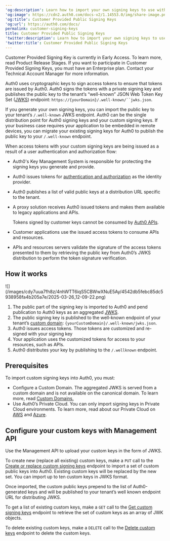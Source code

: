 ---
'og:description': Learn how to import your own signing keys to use with Auth0.
'og:image': https://cdn2.auth0.com/docs-v2/1.14553.0/img/share-image.png
'og:title': Customer Provided Public Signing Keys
'og:url': https://auth0.com/docs/
permalink: customer-signing-keys
title: Customer Provided Public Signing Keys
'twitter:description': Learn how to import your own signing keys to use with Auth0.
'twitter:title': Customer Provided Public Signing Keys
---
<Warning>

Customer Provided Signing Key is currently in Early Access. To learn more, read Product Release Stages. If you want to participate in Customer Provided Signing Keys, you must have an Enterprise plan. Contact your Technical Account Manager for more information.

</Warning>

Auth0 uses cryptographic keys to sign <Tooltip tip="Access Token: Authorization credential, in the form of an opaque string or JWT, used to access an API." cta="View Glossary" href="/docs/glossary?term=access+tokens">access tokens</Tooltip> to ensure that tokens are issued by Auth0. Auth0 signs the tokens with a private signing key and publishes the public key to the tenant’s “well-known” <Tooltip tip="JSON Web Token (JWT): Standard ID Token format (and often Access Token format) used to represent claims securely between two parties." cta="View Glossary" href="/docs/glossary?term=JSON+Web+Token">JSON Web Token</Tooltip> Key Set ([JWKS](/docs/secure/tokens/json-web-tokens/json-web-key-sets)) endpoint: `https://{yourDomain}/.well-known/``jwks.json`.

If you generate your own signing keys, you can import the public key to your tenant’s `/.well-known` JWKS endpoint. Auth0 can be the single distribution point for Auth0 signing keys and your custom signing keys. If your business case requires your application to be embedded in remote devices, you can migrate your existing signing keys for Auth0 to publish the public key to your `/.well-known` endpoint.

When access tokens with your custom signing keys are being issued as a result of a user authentication and <Tooltip tip="Authorization Flow: Authorization grant (or workflow) specified in the OAuth 2.0 framework." cta="View Glossary" href="/docs/glossary?term=authorization+flow">authorization flow</Tooltip>:

* Auth0's Key Management System is responsible for protecting the signing keys you generate and provide.
* Auth0 issues tokens for [authentication and authorization](/docs/get-started/identity-fundamentals/authentication-and-authorization) as the <Tooltip tip="Identity Provider (IdP): Service that stores and manages digital identities." cta="View Glossary" href="/docs/glossary?term=identity+provider">identity provider</Tooltip>.
* Auth0 publishes a list of valid public keys at a distribution URL specific to the tenant.
* A proxy solution receives Auth0 issued tokens and makes them available to legacy applications and APIs.

  <Warning>

  Tokens signed by customer keys cannot be consumed by [Auth0 APIs](/docs/api).

  </Warning>
* Customer applications use the issued access tokens to consume APIs and resources.
* APIs and resources servers validate the signature of the access tokens presented to them by retrieving the public key from Auth0’s JWKS distribution to perform the token signature verification.

## How it works

<Frame>![](/images/cdy7uua7fh8z/4nhWTT6iqS5CBWwXNuE5Ay/4542db5febc85dc5938958fa4b205a7e/2025-03-26_12-09-22.png)</Frame>

1. The public part of the signing key is imported to Auth0 and pend publication to Auth0 keys as an aggregated [JWKS](/docs/secure/tokens/json-web-tokens/json-web-key-sets).
2. The public signing key is published to the well-known endpoint of your tenant’s [custom domain](/docs/customize/custom-domains): `{yourCustomDomain}/.well-known/jwks.json`.
3. Auth0 issues access tokens. Those tokens are customized and re-signed with your signing key
4. Your application uses the customized tokens for access to your resources, such as APIs.
5. Auth0 distributes your key by publishing to the `/.wellknown` endpoint.

## Prerequisites

To import custom signing keys into Auth0, you must:

* Configure a <Tooltip tip="Custom Domain: Third-party domain with a specialized, or vanity, name." cta="View Glossary" href="/docs/glossary?term=Custom+Domain">Custom Domain</Tooltip>. The aggregated JWKS is served from a custom domain and is not available on the canonical domain. To learn more, read [Custom Domains.](/docs/customize/custom-domains)
* Use Auth0’s Private Cloud. You can only import signing keys in Private Cloud environments. To learn more, read about our Private Cloud on [AWS](/docs/deploy-monitor/deploy-private-cloud/private-cloud-on-aws) and [Azure](/docs/deploy-monitor/deploy-private-cloud/private-cloud-on-azure).

## Configure your custom keys with Management API

Use the <Tooltip tip="Management API: A product to allow customers to perform administrative tasks." cta="View Glossary" href="/docs/glossary?term=Management+API">Management API</Tooltip> to upload your custom keys in the form of JWKS.

To create new (replace all existing) custom keys, make a `PUT` call to the [Create or replace custom signing keys](https://auth0.com/docs/api/management/v2/keys/put-custom-signing-keys) endpoint to import a set of custom public keys into Auth0. Existing custom keys will be replaced by the new set. You can import up to ten custom keys in JWKS format.

<Callout icon="file-lines" color="#0EA5E9" iconType="regular">

Once imported, the custom public keys prepend to the list of Auth0-generated keys and will be published to your tenant’s well known endpoint URL for distributing JWKS.

</Callout>

To get a list of existing custom keys, make a `GET` call to the [Get custom signing keys](https://auth0.com/docs/api/management/v2/keys/get-custom-signing-keys) endpoint to retrieve the set of custom keys as an array of JWK objects.

To delete existing custom keys, make a `DELETE` call to the [Delete custom keys](https://auth0.com/docs/api/management/v2/keys/delete-custom-signing-keys) endpoint to delete the custom keys.